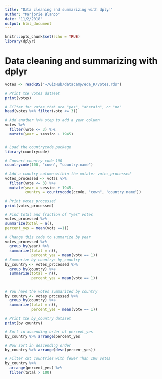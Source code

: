 ```yaml
---
title: "Data cleaning and summarizing with dplyr"
author: "Marjorie Blanco"
date: "11/2/2018"
output: html_document
---
```


```r
knitr::opts_chunk$set(echo = TRUE)
library(dplyr)
```

# Data cleaning and summarizing with dplyr

```r
votes <- readRDS("~/GitHub/datacamp/eda_R/votes.rds")

# Print the votes dataset
print(votes)

# Filter for votes that are "yes", "abstain", or "no"
head(votes %>% filter(vote <= 3))

# Add another %>% step to add a year column
votes %>%
  filter(vote <= 3) %>%
  mutate(year = session + 1945)


# Load the countrycode package
library(countrycode)

# Convert country code 100
countrycode(100, "cown", "country.name")

# Add a country column within the mutate: votes_processed
votes_processed <- votes %>%
  filter(vote <= 3) %>%
  mutate(year = session + 1945,
         country = countrycode(ccode, "cown", "country.name"))

# Print votes_processed
print(votes_processed)

# Find total and fraction of "yes" votes
votes_processed %>% 
summarize(total = n(),
percent_yes = mean(vote ==1))

# Change this code to summarize by year
votes_processed %>%
  group_by(year) %>%
  summarize(total = n(),
            percent_yes = mean(vote == 1)) 
# Summarize by country: by_country
by_country <- votes_processed %>%
  group_by(country) %>%
  summarize(total = n(),
            percent_yes = mean(vote == 1))


# You have the votes summarized by country
by_country <- votes_processed %>%
  group_by(country) %>%
  summarize(total = n(),
            percent_yes = mean(vote == 1))

# Print the by_country dataset
print(by_country)

# Sort in ascending order of percent_yes
by_country %>% arrange(percent_yes)

# Now sort in descending order
by_country %>% arrange(desc(percent_yes))

# Filter out countries with fewer than 100 votes
by_country %>%
  arrange(percent_yes) %>%
  filter(total > 100)
```


